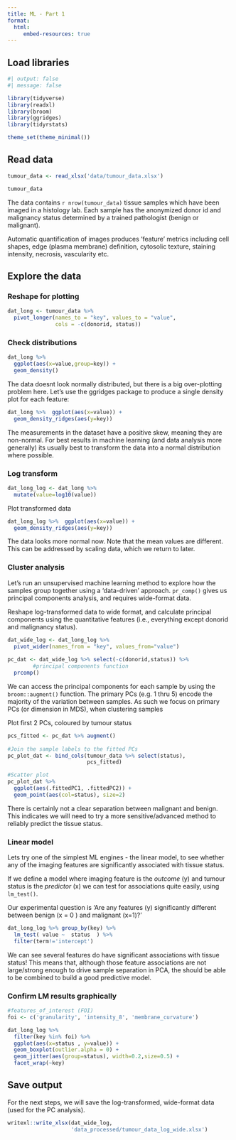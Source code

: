 ```yaml
---
title: ML - Part 1
format: 
  html:
     embed-resources: true
---
```


## Load libraries
```r
#| output: false
#| message: false

library(tidyverse)
library(readxl)
library(broom)
library(ggridges)
library(tidyrstats)

theme_set(theme_minimal())

```

## Read data

```r

tumour_data <- read_xlsx('data/tumour_data.xlsx')

tumour_data

```


The data contains `r nrow(tumour_data)` tissue samples which have been imaged in a histology lab. Each sample has the anonymized donor id and malignancy status determined by a trained pathologist (benign or malignant).

Automatic quantification of images produces 'feature' metrics including cell shapes, edge (plasma membrane) definition, cytosolic texture, staining intensity, necrosis, vascularity etc.

## Explore the data

### Reshape for plotting

```r

dat_long <- tumour_data %>% 
  pivot_longer(names_to = "key", values_to = "value", 
               cols = -c(donorid, status))

```

### Check distributions

```r

dat_long %>%
  ggplot(aes(x=value,group=key)) + 
  geom_density()

```

The data doesnt look normally distributed, but there is a big over-plotting problem here. Let's use the ggridges package to produce a single density plot for each feature:

```r

dat_long %>%  ggplot(aes(x=value)) + 
  geom_density_ridges(aes(y=key))
```

The measurements in the dataset have a positive skew, meaning they are non-normal. For best results in machine learning (and data analysis more generally) its usually best to transform the data into a normal distribution where possible.

### Log transform

```r
dat_long_log <- dat_long %>%
  mutate(value=log10(value))
```

Plot transformed data

```r

dat_long_log %>%  ggplot(aes(x=value)) + 
  geom_density_ridges(aes(y=key))
```

The data looks more normal now. Note that the mean values are different. This can be addressed by scaling data, which we return to later.

### Cluster analysis

Let's run an unsupervised machine learning method to explore how the samples group together using a 'data-driven' approach. `pr_comp()` gives us principal components analysis, and requires wide-format data.

Reshape log-transformed data to wide format, and calculate principal components using the quantitative features (i.e., everything except donorid and malignancy status).

```r

dat_wide_log <- dat_long_log %>% 
  pivot_wider(names_from = "key", values_from="value") 
  
pc_dat <- dat_wide_log %>% select(-c(donorid,status)) %>% 
        #principal components function
  prcomp()

```

We can access the principal components for each sample by using the `broom::augment()` function. The primary PCs (e.g. 1 thru 5) encode the majority of the variation between samples. As such we focus on primary PCs (or dimension in MDS), when clustering samples

Plot first 2 PCs, coloured by tumour status

```r

pcs_fitted <- pc_dat %>% augment() 
  
#Join the sample labels to the fitted PCs
pc_plot_dat <- bind_cols(tumour_data %>% select(status), 
                         pcs_fitted) 

#Scatter plot
pc_plot_dat %>% 
  ggplot(aes(.fittedPC1, .fittedPC2)) + 
  geom_point(aes(col=status), size=2)

```

There is certainly not a clear separation between malignant and benign. This indicates we will need to try a more sensitive/advanced method to reliably predict the tissue status.

### Linear model

Lets try one of the simplest ML engines - the linear model, to see whether any of the imaging features are significantly associated with tissue status.

If we define a model where imaging feature is the *outcome* (y) and tumour status is the *predictor* (x) we can test for associations quite easily, using `lm_test()`.

Our experimental question is 'Are any features (y) significantly different between benign (x = 0 ) and malignant (x=1)?'

```r

dat_long_log %>% group_by(key) %>% 
  lm_test( value ~  status  ) %>% 
  filter(term!='intercept') 

```

We can see several features do have significant associations with tissue status! This means that, although those feature associations are not large/strong enough to drive sample separation in PCA, the should be able to be combined to build a good predictive model.

### Confirm LM results graphically

```r

#features_of_interest (FOI)
foi <- c('granularity', 'intensity_8', 'membrane_curvature')

dat_long_log %>% 
  filter(key %in% foi) %>% 
  ggplot(aes(x=status , y=value)) + 
  geom_boxplot(outlier.alpha = 0) +
  geom_jitter(aes(group=status), width=0.2,size=0.5) +
  facet_wrap(~key)
```

## Save output

For the next steps, we will save the log-transformed, wide-format data (used for the PC analysis).

```r
writexl::write_xlsx(dat_wide_log,
                    'data_processed/tumour_data_log_wide.xlsx')
```
